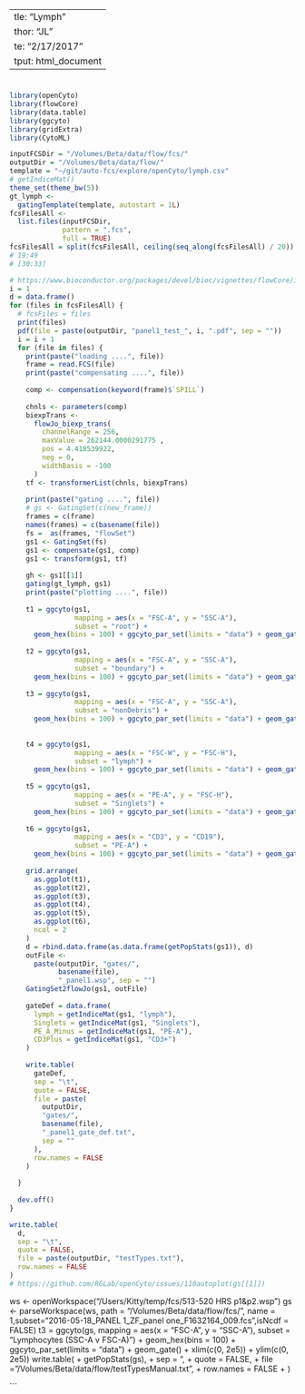   ---
title: "Lymph"
author: "JL"
date: "2/17/2017"
output: html_document
---

# 

```r
library(openCyto)
library(flowCore)
library(data.table)
library(ggcyto)
library(gridExtra)
library(CytoML)
```

```r
inputFCSDir = "/Volumes/Beta/data/flow/fcs/"
outputDir = "/Volumes/Beta/data/flow/"
template = "~/git/auto-fcs/explore/openCyto/lymph.csv"
# getIndiceMat()
theme_set(theme_bw(5))
gt_lymph <-
  gatingTemplate(template, autostart = 1L)
fcsFilesAll <-
  list.files(inputFCSDir,
             pattern = ".fcs",
             full = TRUE)
fcsFilesAll = split(fcsFilesAll, ceiling(seq_along(fcsFilesAll) / 20))
# 19:49
# [30:33]

# https://www.bioconductor.org/packages/devel/bioc/vignettes/flowCore/inst/doc/HowTo-flowCore.pdf
i = 1
d = data.frame()
for (files in fcsFilesAll) {
  # fcsFiles = files
  print(files)
  pdf(file = paste(outputDir, "panel1_test_", i, ".pdf", sep = ""))
  i = i + 1
  for (file in files) {
    print(paste("loading ....", file))
    frame = read.FCS(file)
    print(paste("compensating ....", file))
    
    comp <- compensation(keyword(frame)$`SPILL`)
    
    chnls <- parameters(comp)
    biexpTrans <-
      flowJo_biexp_trans(
        channelRange = 256,
        maxValue = 262144.0000291775 ,
        pos = 4.418539922,
        neg = 0,
        widthBasis = -100
      )
    tf <- transformerList(chnls, biexpTrans)
    
    print(paste("gating ....", file))
    # gs <- GatingSet(c(new_frame))
    frames = c(frame)
    names(frames) = c(basename(file))
    fs =  as(frames, "flowSet")
    gs1 <- GatingSet(fs)
    gs1 <- compensate(gs1, comp)
    gs1 <- transform(gs1, tf)
    
    gh <- gs1[[1]]
    gating(gt_lymph, gs1)
    print(paste("plotting ....", file))
    
    t1 = ggcyto(gs1,
                mapping = aes(x = "FSC-A", y = "SSC-A"),
                subset = "root") +
      geom_hex(bins = 100) + ggcyto_par_set(limits = "data") + geom_gate() + xlim(c(0, 2e5)) + ylim(c(0, 2e5))
    
    t2 = ggcyto(gs1,
                mapping = aes(x = "FSC-A", y = "SSC-A"),
                subset = "boundary") +
      geom_hex(bins = 100) + ggcyto_par_set(limits = "data") + geom_gate() + xlim(c(0, 2e5)) + ylim(c(0, 2e5))
    
    t3 = ggcyto(gs1,
                mapping = aes(x = "FSC-A", y = "SSC-A"),
                subset = "nonDebris") +
      geom_hex(bins = 100) + ggcyto_par_set(limits = "data") + geom_gate() + xlim(c(0, 2e5)) + ylim(c(0, 2e5))
    
    
    t4 = ggcyto(gs1,
                mapping = aes(x = "FSC-W", y = "FSC-H"),
                subset = "lymph") +
      geom_hex(bins = 100) + ggcyto_par_set(limits = "data") + geom_gate()
    
    t5 = ggcyto(gs1,
                mapping = aes(x = "PE-A", y = "FSC-H"),
                subset = "Singlets") +
      geom_hex(bins = 100) + ggcyto_par_set(limits = "data") + geom_gate()
    
    t6 = ggcyto(gs1,
                mapping = aes(x = "CD3", y = "CD19"),
                subset = "PE-A") +
      geom_hex(bins = 100) + ggcyto_par_set(limits = "data") + geom_gate()
    
    grid.arrange(
      as.ggplot(t1),
      as.ggplot(t2),
      as.ggplot(t3),
      as.ggplot(t4),
      as.ggplot(t5),
      as.ggplot(t6),
      ncol = 2
    )
    d = rbind.data.frame(as.data.frame(getPopStats(gs1)), d)
    outFile <-
      paste(outputDir, "gates/",
            basename(file),
            "_panel1.wsp", sep = "")
    GatingSet2flowJo(gs1, outFile)
    
    gateDef = data.frame(
      lymph = getIndiceMat(gs1, "lymph"),
      Singlets = getIndiceMat(gs1, "Singlets"),
      PE_A_Minus = getIndiceMat(gs1, "PE-A"),
      CD3Plus = getIndiceMat(gs1, "CD3+")
    )
    
    write.table(
      gateDef,
      sep = "\t",
      quote = FALSE,
      file = paste(
        outputDir,
        "gates/",
        basename(file),
        "_panel1_gate_def.txt",
        sep = ""
      ),
      row.names = FALSE
    )
    
  }
  
  dev.off()
}

write.table(
  d,
  sep = "\t",
  quote = FALSE,
  file = paste(outputDir, "testTypes.txt"),
  row.names = FALSE
)
# https://github.com/RGLab/openCyto/issues/110autoplot(gs[[1]])

```


ws <- openWorkspace("/Users/Kitty/temp/fcs/513-520 HRS p1&p2.wsp")
 gs <- parseWorkspace(ws, path = "/Volumes/Beta/data/flow/fcs/", name = 1,subset="2016-05-18_PANEL 1_ZF_panel one_F1632164_009.fcs",isNcdf = FALSE)
t3 = ggcyto(gs,
            mapping = aes(x = "FSC-A", y = "SSC-A"),
            subset = "Lymphocytes (SSC-A v FSC-A)") +
    geom_hex(bins = 100) + ggcyto_par_set(limits = "data") + geom_gate() + xlim(c(0, 2e5)) + ylim(c(0, 2e5))
write.table(
+     getPopStats(gs),
+     sep = "\t",
+     quote = FALSE,
+     file = "/Volumes/Beta/data/flow/testTypesManual.txt",
+     row.names = FALSE
+ )

```



